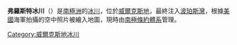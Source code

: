 {{coord|67|5|S|129|0|E|type:glacier_region:AQ_source:GNIS|display=title}}

'''弗羅斯特冰川'''（{{lang-en|Frost Glacier}}）是[[南極洲|南極洲]]的[[冰川|冰川]]，位於[[威爾克斯地|威爾克斯地]]，最終注入[[波珀斯灣|波珀斯灣]]，根據[[美國|美國]]海軍拍攝的空中照片被繪入地圖，現時由[[南極條約體系|南極條約體系]]管理。

{{DEFAULTSORT:Frost Glacier}}
[[Category:威爾克斯地冰川|Category:威爾克斯地冰川]]


{{WilkesLand-geo-stub}}